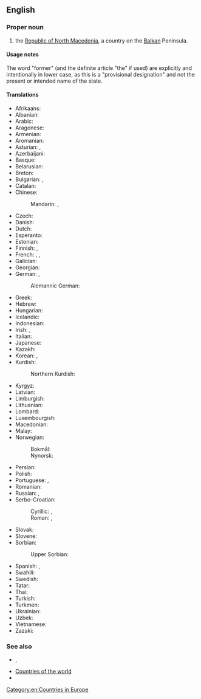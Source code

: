 ==English==

===Proper noun===
{{en-proper noun|head=(the) [[former]] [[Yugoslav]] [[republic|Republic]] of [[Macedonia]]}}

# {{senseid|en|Q221}}{{non-gloss definition|A provisional designation (because of a naming dispute with Greece) formerly used by many international organizations to refer to}} the [[Republic of North Macedonia]], a country on the [[Balkan]] Peninsula. {{qualifier|Abbreviated ''[[FYROM]]''.}}

====Usage notes====
The word "former" (and the definite article "the" if used) are explicitly and intentionally in lower case, as this is a "provisional designation" and not the present or intended name of the state.

====Translations====
<!-- the spelling of former and Yugoslav seems to be inconsistent and there are variants - both lower and upper cases are used in different languages-->
{{trans-top-also|id=Q221|provisional designation of the Republic of North Macedonia|Republic of North Macedonia|North Macedonia}}
* Afrikaans: {{t|af|Voormalige Joego-Slawiese Republiek Masedonië}}
* Albanian: {{t+|sq|Ish Republika Jugosllave e Maqedonisë}}
* Arabic: {{t|ar|جُمْهُورِيَّة مَقْدُونِيَا اليُوغُوسْلَافِيَّة السَابِقَة}}
* Aragonese: {{t|an|Antigua Republica Yugoslava de Macedonia}}
* Armenian: {{t|hy|նախկին Հարավսլավիայի Մակեդոնիայի Հանրապետություն}}
* Aromanian: {{t|rup|Republica Ex-Iugoslavã ali Machedonia}}
* Asturian: {{t|ast|Antigua República Yugoslava de Macedonia}}, {{t|ast|ex República Yugoslava de Macedonia}}
* Azerbaijani: {{t|az|Keçmiş Yuqoslaviya Makedoniya Respublikası}}
* Basque: {{t|eu|Mazedoniako Jugoslaviar Errepublika Ohia}}
* Belarusian: {{t|be|Была́я Югасла́ўская Рэспу́бліка Македо́нія|f}}
* Breton: {{t|br|Ez-Republik Yougoslaviat Makedonia}}
* Bulgarian: {{t|bg|Би́вша Югосла́вска Репу́блика Македо́ния|f}}, {{t|bg|БЮРМ|f}}
* Catalan: {{t|ca|Exrepública Iugoslava de Macedònia}}
* Chinese:
*: Mandarin: {{t|cmn|前南斯拉夫馬其頓共和國|sc=Hani}}, {{t|cmn|前南斯拉夫马其顿共和国|tr=qián Nánsīlāfū Mǎqídùn gònghéguó|sc=Hani}}
* Czech: {{t|cs|Bývalá jugoslávská republika Makedonie|f}}
* Danish: {{t|da|Den Tidligere Jugoslaviske Republik Makedonien|c}}
* Dutch: {{t|nl|Voormalige Joegoslavische Republiek Macedonië|f}}
* Esperanto: {{t|eo|Iama Jugoslavia Respubliko Makedonio}}
* Estonian: {{t|et|endine Jugoslaavia Makedoonia Vabariik}}
* Finnish: {{t|fi|entinen Jugoslavian tasavalta Makedonia}}, {{t+|fi|EJTM}}
* French: {{t|fr|ancienne République yougoslave de Macédoine|f}}, {{t+|fr|ARYM|f}}, {{t|fr|ex-République yougoslave de Macédoine|f}}
* Galician: {{t|gl|Antiga República Iugoslava da Macedonia|f}}
* Georgian: {{t|ka|ყოფილი იუგოსლავიის რესპუბლიკა მაკედონია}}
* German: {{t+|de|ehemalige jugoslawische Republik Mazedonien|f}}, {{t|de|EJRM}}
*: Alemannic German: {{t|gsw|Ehemoligi Jugoslawischi Republik Mazedonie}}
* Greek: {{t|el|πρώην Γιουγκοσλαβική Δημοκρατία της Μακεδονίας|f}}
* Hebrew: {{t|he|הָרֶפּוּבְּלִיקָה הָיוּגוֹסְלַבְיָה לְשֶׁעָבַר שֶׁל מָקֶדוֹנְיָה|sc=Hebr|tr=Ha-reppubelikah ha-Yugoslavya leshe'avar shel Makedonyah}}
* Hungarian: {{t|hu|Macedónia Volt Jugoszláv Köztársaság}}
* Icelandic: {{t|is|Fyrrum júgóslavneska lýðveldið Makedónía}}
* Indonesian: {{t|id|Republik Makedonia bekas Yugoslavia}}
* Irish: {{t|ga|Iar-Phoblacht Iúgslavach na Macadóine}}, {{t|ga|Poblacht Iar-Iúgslavach na Macadóine|f}}
* Italian: {{t|it|Repubblica Ex Jugoslava di Macedonia}}
* Japanese: {{t|ja|マケドニア旧ユーゴスラビア共和国|tr=Makedonia kyū-Yūgosurabia kyōwakoku}}
* Kazakh: {{t|kk|Бұрынғы Югославия Македония Республикасы}}
* Korean: {{t|ko|구유고슬라비아 마케도니아 공화국}}, {{t|ko|이전 유고슬라비아 마께도니아 공화국}} {{qualifier|North Korea}}
* Kurdish:
*: Northern Kurdish: {{t|kmr|Komara Yûgoslavî ya Kevnar a Makedonyayê}}
{{trans-mid}}
* Kyrgyz: {{t|ky|Мурдагы Югославия Македония Республикасы}}
* Latvian: {{t|lv|Bijusī Dienvidslāvijas Republika Maķedonija}}
* Limburgish: {{t|li|Vreuger Joegoslavische Rippebliek Macedonië}}
* Lithuanian: {{t|lt|Buvusi Jugoslavijos Respublika Makedonija}}
* Lombard: {{t|lmo|Ex Repüblica Iuguslava de Macedonia}}
* Luxembourgish: {{t|lb|Fréier Jugoslawesch Republik Mazedonien}}
* Macedonian: {{t|mk|Поранешна Југословенска Република Македонија|f}}
* Malay: {{t|ms|Republik Bekas Yugoslavia Macedonia}}
* Norwegian:
*: Bokmål: {{t|nb|Den tidligere jugoslaviske republikk Makedonia}}
*: Nynorsk: {{t|nn|Den tidlegare jugoslaviske republikken Makedonia}}
* Persian: {{t|fa|جمهوری یوگسلاوی مقدونیه سابق|tr=jomhuri-ye yugoslâvi maqduniye sâbeq}}
* Polish: {{t+|pl|Była Jugosłowiańska Republika Macedonii|f}}
* Portuguese: {{t|pt|Antiga República Jugoslava da Macedónia|f}} {{qualifier|Portugal}}, {{t|pt|antiga República Iugoslava da Macedônia|f}} {{qualifier|Brazil}}
* Romanian: {{t|ro|fosta Republică iugoslavă a Macedoniei}}
* Russian: {{t+|ru|Бы́вшая Югосла́вская Респу́блика Македо́ния|f}}, {{t+|ru|БЮРМ|f}}
* Serbo-Croatian:
*: Cyrillic: {{t|sh|бивша југословенска Република Македонија|f|sc=Cyrl}}, {{t|sh|бивша југославенска Република Македонија|f|sc=Cyrl}}
*: Roman: {{t|sh|bivša jugoslovenska Republika Makedonija|f}}, {{t|sh|bivša jugoslavenska Republika Makedonija|f}}
* Slovak: {{t|sk|Bývalá juhoslovanská republika Macedónsko}}
* Slovene: {{t|sl|Nekdanja jugoslovanska republika Makedonija}}
* Sorbian:
*: Upper Sorbian: {{t|hsb|Bywša Južnosłowjanska Republika Makedonska}}
* Spanish: {{t+|es|Antigua República Yugoslava de Macedonia}}, {{t|es|Exrepública Yugoslava de Macedonia}}
* Swahili: {{t|sw|Jamhuri ya zamani ya Yugoslavia ya Makedonia}}
* Swedish: {{t|sv|Före detta jugoslaviska republiken Makedonien}}
* Tatar: {{t|tt|Элеккеге ugгославия Македония Республикасы}}
* Thai: {{t|th|อดีตสาธารณรัฐยูโกสลาฟมาซิโดเนีย|tr=à-dìit-sǎa-taan-ná-rát-yuu-gòot-lâaf-maa-sí-doo-nia}}
* Turkish: {{t+|tr|Eski Yugoslav Makedonya Cumhuriyeti}}
* Turkmen: {{t|tk|Öňki ugugoslaw Makedoniýa Respublikasy}}
* Ukrainian: {{t|uk|Коли́шня Югосла́вська Респу́бліка Македо́нія|f}}
* Uzbek: {{t|uz|Sobiq Yugoslaviya Respublikasi Makedoniya}}
* Vietnamese: {{t|vi|Cựu Cộng hòa Nam Tư Macedonia}}
* Zazaki: {{qualifier|Southern Zazaki}} {{t|zza|Cumurêtê Makedonyaê Yugoslawê Kıhani}}
{{trans-bottom}}

===See also===
* {{l|en|Macedonism}}, {{l|en|Pseudomacedonism}}
* [[Appendix:Countries of the world|Countries of the world]]
* {{w|Republic_of_Macedonia|Wikipedia article on the Republic of North Macedonia}}

[[Category:en:Countries in Europe]]